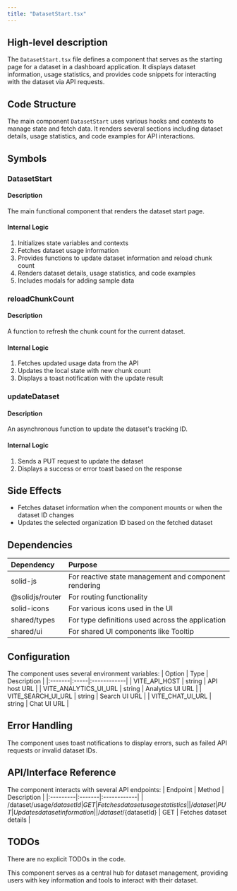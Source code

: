 ```yaml
---
title: "DatasetStart.tsx"
---
```


## High-level description
The `DatasetStart.tsx` file defines a component that serves as the starting page for a dataset in a dashboard application. It displays dataset information, usage statistics, and provides code snippets for interacting with the dataset via API requests.

## Code Structure
The main component `DatasetStart` uses various hooks and contexts to manage state and fetch data. It renders several sections including dataset details, usage statistics, and code examples for API interactions.

## Symbols

### DatasetStart
#### Description
The main functional component that renders the dataset start page.

#### Internal Logic
1. Initializes state variables and contexts
2. Fetches dataset usage information
3. Provides functions to update dataset information and reload chunk count
4. Renders dataset details, usage statistics, and code examples
5. Includes modals for adding sample data

### reloadChunkCount
#### Description
A function to refresh the chunk count for the current dataset.

#### Internal Logic
1. Fetches updated usage data from the API
2. Updates the local state with new chunk count
3. Displays a toast notification with the update result

### updateDataset
#### Description
An asynchronous function to update the dataset's tracking ID.

#### Internal Logic
1. Sends a PUT request to update the dataset
2. Displays a success or error toast based on the response

## Side Effects
- Fetches dataset information when the component mounts or when the dataset ID changes
- Updates the selected organization ID based on the fetched dataset

## Dependencies
| Dependency | Purpose |
|:-----------|:--------|
| solid-js | For reactive state management and component rendering |
| @solidjs/router | For routing functionality |
| solid-icons | For various icons used in the UI |
| shared/types | For type definitions used across the application |
| shared/ui | For shared UI components like Tooltip |

## Configuration
The component uses several environment variables:
| Option | Type | Description |
|:-------|:-----|:------------|
| VITE_API_HOST | string | API host URL |
| VITE_ANALYTICS_UI_URL | string | Analytics UI URL |
| VITE_SEARCH_UI_URL | string | Search UI URL |
| VITE_CHAT_UI_URL | string | Chat UI URL |

## Error Handling
The component uses toast notifications to display errors, such as failed API requests or invalid dataset IDs.

## API/Interface Reference
The component interacts with several API endpoints:
| Endpoint | Method | Description |
|:---------|:-------|:------------|
| /dataset/usage/${datasetId} | GET | Fetches dataset usage statistics |
| /dataset | PUT | Updates dataset information |
| /dataset/${datasetId} | GET | Fetches dataset details |

## TODOs
There are no explicit TODOs in the code.

This component serves as a central hub for dataset management, providing users with key information and tools to interact with their dataset.